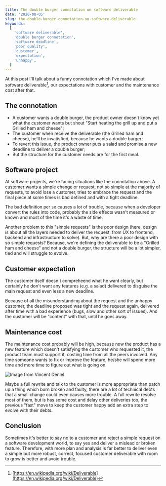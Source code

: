 ```yaml
---
title: The double burger connotation on software deliverable
date: '2020-08-05'
slug: the-double-burger-connotation-on-software-deliverable
keywords:
  [
    'software deliverable',
    'double burger connotation',
    'software deadline',
    'poor quality',
    'customer',
    'expectation',
    'unhappy',
  ]
---
```


At this post I'll talk about a funny connotation which I've made about software deliverable[^1], our
expectations with customer and the maintenance cost after that.

## The connotation

- A customer wants a double burger, the product owner doesn't know yet what the customer wants but
  shout "Start heating the grill up and put a Grilled ham and cheese";
- The customer when receive the deliverable (the Grilled ham and cheese), he'll be insatisfied,
  because he wants a double burger;
- To revert this issue, the product owner puts a salad and promise a new deadline to deliver a
  double burger;
- But the structure for the customer needs are for the first meal.

## Software project

At software projects, we're facing situations like the connotation above. A customer wants a simple
change or request, not so simple at the majority of requests, to avoid lose a customer, tries to
embrace the request and the final piece at some times is bad defined and with a tight deadline.

The bad definition per se causes a lot of trouble, because when a developer convert the rules into
code, probably the side effects wasn't measured or known and most of the time it's a waste of time.

Another problem to this "simple requests" is the poor design (here, design is about all the layers
needed to deliver the request, from UX to frontend, backend and infrastructure to solve). But, why
are there a poor design with so simple requests? Because, we're defining the deliverable to be a
"Grilled ham and cheese" and not a double burger, the structure will be a lot simpler, tied and will
struggle to evolve.

## Customer expectation

The customer itself doesn't compreheend what he want clearly, but certainly he don't want any
features (e.g. a salad) delivered to disguise the main request and even less a new deadline.

Because of all the misunderstanding about the request and the unhappy customer, the deadline
proposed was tight and the request again, delivered after time with a bad experience (bugs, slow and
other sort of issues). And the customer will be "content" with that, until he goes away.

## Maintenance cost

The maintenance cost probably will be high, because now the product has a new feature which doesn't
satisfying the customer who requested it, the product team must support it, costing time from all
the peers involved. Any time someone wants to fix or improve the feature, he/she will spend more
time and more time to figure out what is going on.

![<a href="https://vincentdnl.com/drawings/technical-debt" target="_blank" rel="noopener noreferrer">Image from Vincent Deniel</a>](./technical-debt.png 'Technical Debt')

Maybe a full rewrite and talk to the customer is more appropriate than patch up a thing which born
broken and faulty, there are a lot of technical debts that a small change could even causes more
trouble. A full rewrite resolve most of them, but is has some cost and delay other deliveries too,
the previous "fast" move to keep the customer happy add an extra step to evolve with their debts.

## Conclusion

Sometimes it's better to say no to a customer and reject a simple request on a software development
world, to say yes and deliver a mislead or broken feature. Therefore, with more plan and analysis is
far better to deliver even a simple but more robust, correct, focused customer deliverable with room
to grow is better and avoid trouble.

[^1]: [https://en.wikipedia.org/wiki/Deliverable](https://en.wikipedia.org/wiki/Deliverable)
